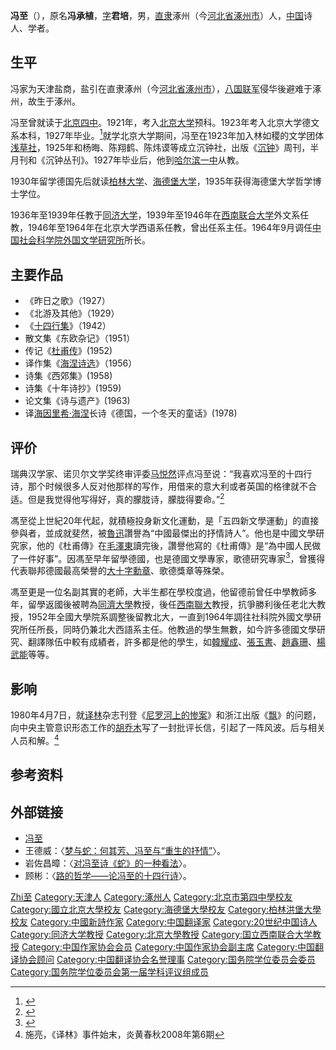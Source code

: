 {{Infobox Officeholder
|姓名     = 冯至
|圖像     = File:Feng Zhi.jpg
|圖像大小 = 230px
|圖像說明 = 
|性別     = 男
|字       = 君培
|籍貫     = 
|出生名   = 冯承植
|出生日期 = {{birth date|1905|9|17}}
|出生地點 = {{QING}}直隶涿州<br>（今[[河北省|河北省]][[涿州市|涿州市]]）
|逝世日期 = {{Death date and age|1993|2|22|1905|9|17}}
|逝世地點 = {{CHN}}北京市
|國籍     = {{QING}}（1905-1912）<br / >[[File:Flag_of_China_(1912–1928).svg|22px]] [[中華民國|中華民國]]（1912-1928）<br / >{{ROC}}（1928-1949）<br / >{{PRC}}（1949-1993）
|政黨     = 
|學歷     = [[北京大学|北京大学]]德文系学士<br>[[海德堡大学|海德堡大学]]哲学博士
|母校     = 
}}
'''冯至'''（{{bd|1905年|9月17日|1993年|2月22日|catIdx=F冯}}），原名'''冯承植'''，[[表字|字]]'''君培'''，男，[[直隶省|直隶]]涿州（今[[河北省|河北省]][[涿州市|涿州市]]）人，[[中国|中国]]诗人、学者。

== 生平 ==
冯家为天津盐商，盐引在直隶涿州（今[[河北省|河北省]][[涿州市|涿州市]]），[[八国联军|八国联军]]侵华後避难于涿州，故生于涿州。

冯至曾就读于[[北京四中|北京四中]]。1921年，考入[[北京大学|北京大学]]预科。1923年考入北京大学德文系本科，1927年毕业。<ref>{{cite web|title=早期中国德语文学学科史的若干史实问题|url=http://foreignliterature.cass.cn/chinese/NewsInfo.asp?NewsId=1233|work=中北欧文学研究|publisher=中国外国文学网|accessdate=2015-01-31|deadurl=yes|archiveurl=https://web.archive.org/web/20160304192613/http://foreignliterature.cass.cn/chinese/NewsInfo.asp?NewsId=1233|archivedate=2016-03-04}}</ref>就学北京大学期间，冯至在1923年加入林如稷的文学团体[[浅草社|浅草社]]，1925年和杨晦、陈翔鹤、陈炜谟等成立沉钟社，出版《[[沉钟|沉钟]]》周刊，半月刊和《沉钟丛刊》。1927年毕业后，他到[[哈尔滨一中|哈尔滨一中]]从教。

1930年留学德国先后就读[[柏林大学|柏林大学]]、[[海德堡大学|海德堡大学]]，1935年获得海德堡大学哲学博士学位。

1936年至1939年任教于[[同济大学|同济大学]]，1939年至1946年在[[西南联合大学|西南联合大学]]外文系任教，1946年至1964年在北京大学西语系任教，曾出任系主任。1964年9月调任[[中国社会科学院外国文学研究所|中国社会科学院外国文学研究所]]所长。

== 主要作品 ==
* 《昨日之歌》（1927）
* 《北游及其他》（1929）
* 《[[十四行集|十四行集]]》（1942）
* 散文集《东欧杂记》（1951）
* 传记《[[杜甫传|杜甫传]]》(1952)
* 译作集《[[海因里希·海涅|海涅诗选]]》（1956）
* 诗集《西郊集》(1958)
* 诗集《十年诗抄》(1959)
* 论文集《诗与遗产》(1963)
* 译[[海因里希·海涅|海因里希·海涅]]长诗《德国，一个冬天的童话》(1978)

== 评价 ==
瑞典汉学家、诺贝尔文学奖终审评委[[马悦然|马悦然]]评点冯至说：“我喜欢冯至的十四行诗，那个时候很多人反对他那样的写作，用借来的意大利或者英国的格律就不合适。但是我觉得他写得好，真的朦胧诗，朦胧得要命。”<ref>{{cite web|url=http://cul.sohu.com/20071010/n252580088.shtml|title=《沈从文如果活着就肯定能得诺贝尔文学奖》|accessdate=2007年10月10日16|work=|publisher=搜狐网|language=zh-hans|archive-date=2007年10月13日|archive-url=https://web.archive.org/web/20071013203728/http://cul.sohu.com/20071010/n252580088.shtml|dead-url=no}}</ref>

馮至從上世紀20年代起，就積極投身新文化運動，是「五四新文學運動」的直接參與者，並成就斐然，被[[魯迅|魯迅]]讚譽為“中國最傑出的抒情詩人”。他也是中國文學研究家，他的《杜甫傳》在[[毛澤東|毛澤東]]讀完後，讚譽他寫的《杜甫傳》是“為中國人民做了一件好事”。因馮至早年留學德國，也是德國文學專家，歌德研究專家<ref>{{cite web|url=http://bec001.web3.ncku.edu.tw/var/file/142/1142/img/2248/5905.pdf|title=西詩及西詩中譯對漢語新詩的影響：以馮至與卞之琳為例|author=余君偉|publisher=國立成功大學中文學報（第五十九期）|date=2017年12月|archive-url=https://web.archive.org/web/20210514080053/http://bec001.web3.ncku.edu.tw/var/file/142/1142/img/2248/5905.pdf|archive-date=2021年|dead-url=no}}</ref>，曾獲得代表聯邦德國最高榮譽的[[大十字勳章|大十字勳章]]、歌德獎章等殊榮。

馮至更是一位名副其實的老師，大半生都在學校度過，他留德前曾任中學教師多年，留學返國後被聘為[[同濟大學|同濟大學]]教授，後任[[西南聯大|西南聯大]]教授，抗爭勝利後任老北大教授，1952年全國大學院系調整後留教北大，一直到1964年調往社科院外國文學研究所任所長，同時仍兼北大西語系主任。他教過的學生無數，如今許多德國文學研究、翻譯隊伍中較有成績者，許多都是他的學生，如[[韓耀成|韓耀成]]、[[張玉書|張玉書]]、[[趙鑫珊|趙鑫珊]]、[[楊武能|楊武能]]等等。

== 影响 ==
1980年4月7日，就[[译林|译林]]杂志刊登《[[尼罗河上的惨案|尼罗河上的惨案]]》和浙江出版《[[飘|飘]]》的问题，向中央主管意识形态工作的[[胡乔木|胡乔木]]写了一封批评长信，引起了一阵风波。后与相关人员和解。<ref>施亮，《译林》事件始末，炎黄春秋2008年第6期</ref>

== 参考资料 ==
{{reflist}}

== 外部链接 ==
* [https://web.archive.org/web/20070124235146/http://www.cass.net.cn/y_09/y_09_01/y_09_01_15.htm 冯至]
* 王德威：〈[http://www.nssd.org/articles/article_read.aspx?id=674001176 梦与蛇：何其芳、冯至与“重生的抒情”]{{Wayback|url=http://www.nssd.org/articles/article_read.aspx?id=674001176 |date=20180206131410 }}〉。
* 岩佐昌暲：〈[http://www.nssd.org/articles/article_read.aspx?id=1002549559# 对冯至诗《蛇》的一种看法]{{Wayback|url=http://www.nssd.org/articles/article_read.aspx?id=1002549559 |date=20180223050716 }}〉。
* 顾彬：〈[http://www.nssd.org/articles/article_read.aspx?id=4001478485 路的哲学——论冯至的十四行诗]{{Wayback|url=http://www.nssd.org/articles/article_read.aspx?id=4001478485 |date=20180225065109 }}〉。

{{中国近现代文学}}
{{中国科学院哲学社会科学部院士}}
{{国务院学位委员会第一届学科评议组/文学}}
{{Navboxes 
| title  = 冯至在[[中国翻译协会|中国翻译协会]]的职务
| list1  =
{{中国翻译工作者协会第一届理事会}}
{{中国翻译工作者协会第二届理事会}}
{{中国翻译工作者协会第三届理事会}}
}}
{{Navboxes 
| title  = 冯至在[[中国作家协会|中国作家协会]]的职务
| list1  =
{{中华全国文学工作者协会第一届全国委员会}}
{{中国作家协会第二届理事会}}
{{中国作家协会第三届理事会}}
{{中国作家协会第四届理事会}}
}}
{{Navboxes 
| title  = 冯至在[[中国文学艺术界联合会|中国文学艺术界联合会]]的职务
| list1  =
{{中华全国文学艺术界联合会第一届全国委员会}}
{{中国文学艺术界联合会第二届全国委员会}}
{{中国文学艺术界联合会第三届全国委员会}}
{{中国文学艺术界联合会第四届全国委员会}}
}}

{{Authority control}}

{{DEFAULTSORT:Feng冯}}
[[Category:冯姓|Zhi至]]
[[Category:天津人|Category:天津人]]
[[Category:涿州人|Category:涿州人]]
[[Category:北京市第四中學校友|Category:北京市第四中學校友]]
[[Category:國立北京大學校友|Category:國立北京大學校友]]
[[Category:海德堡大學校友|Category:海德堡大學校友]]
[[Category:柏林洪堡大學校友|Category:柏林洪堡大學校友]]
[[Category:中國新詩作家|Category:中國新詩作家]]
[[Category:中国翻译家|Category:中国翻译家]]
[[Category:20世纪中国诗人|Category:20世纪中国诗人]]
[[Category:同济大学教授|Category:同济大学教授]]
[[Category:北京大學教授|Category:北京大學教授]]
[[Category:国立西南联合大学教授|Category:国立西南联合大学教授]]
[[Category:中国作家协会会员|Category:中国作家协会会员]]
[[Category:中国作家协会副主席|Category:中国作家协会副主席]]
[[Category:中国翻译协会顾问|Category:中国翻译协会顾问]]
[[Category:中国翻译协会名誉理事|Category:中国翻译协会名誉理事]]
[[Category:国务院学位委员会委员|Category:国务院学位委员会委员]]
[[Category:国务院学位委员会第一届学科评议组成员|Category:国务院学位委员会第一届学科评议组成员]]